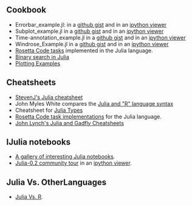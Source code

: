 == Cookbook ==

* Errorbar_example.jl: in a [https://gist.github.com/gizmaa/7199563 github gist] and in an [http://nbviewer.ipython.org/7210792 ipython viewer]
* Subplot_example.jl in a [https://gist.github.com/gizmaa/7199540 github gist] and in an [http://nbviewer.ipython.org/7211037 ipython viewer]
* Time-annotation_example.jl in a [https://gist.github.com/gizmaa/7199519 github gist] and in an [http://nbviewer.ipython.org/7211049 ipython viewer]
* Windrose_Example.jl in a [https://gist.github.com/gizmaa/7199478 github gist] and in an [http:/nbviewer.ipython.org/7211059 ipython viewer]
* [https://github.com/karbarcca/Rosetta-Julia Rosetta Code tasks] implemented in the Julia language.
* [http://rosettacode.org/wiki/Binary_search#Julia Binary search in Julia]
* [https://gist.github.com/gizmaa/7214002 Plotting Examples]


== Cheatsheets ==

* [http://math.mit.edu/%7Estevenj/Julia-cheatsheet.pdf StevenJ's Julia cheatsheet]
* John Myles White compares the [http://www.johnmyleswhite.com/notebook/2012/04/09/comparing-julia-and-rs-vocabularies/ Julia and "R" language syntax]
* Cheatsheet for [https://github.com/tanmaykm/julia_types Julia Types]
* [https://github.com/karbarcca/Rosetta-Julia Rosetta Code task implementations] for the Julia language.
* [https://github.com/john9631/JuliaDocs John Lynch's Julia and Gadfly Cheatsheets]


== IJulia notebooks ==
* [https://github.com/ipython/ipython/wiki/A-gallery-of-interesting-IPython-Notebooks#julia-notebooks A gallery of interesting Julia notebooks].
* [https://github.com/JuliaX/IJuliaNotebooks Julia-0.2 community tour] in an [http://nbviewer.ipython.org/urls/raw.github.com/JuliaX/IJuliaNotebooks/master/julia-0.2-community-tour.ipynb ipython viewer].



== Julia Vs. OtherLanguages ==
* [https://github.com/johnmyleswhite/JuliaVsR Julia Vs. R].
